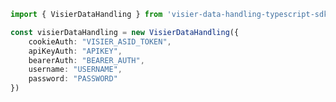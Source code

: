 ```typescript index.ts
import { VisierDataHandling } from 'visier-data-handling-typescript-sdk';

const visierDataHandling = new VisierDataHandling({
    cookieAuth: "VISIER_ASID_TOKEN",
    apiKeyAuth: "APIKEY",
    bearerAuth: "BEARER_AUTH",
    username: "USERNAME",
    password: "PASSWORD"
})
```
